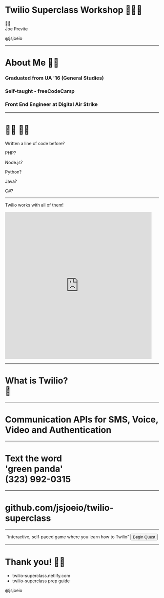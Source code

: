 

<Head>
  <link rel="shortcut icon" href="favicon.ico" />
  <title>Hack Arizona - Twilio Superclass Workshop</title>
</Head>

# Twilio Superclass Workshop 👨🏼‍🏫

<div style={{ margin: '100px 0'}}>
  <p style={{ margin: '0' }}>👋🏼<br/>Joe Previte</p>
  <Link href='https://twitter.com/jsjoeio' target="_blank" alt='@jsjoeio Twitter'><p style={{ margin: '0' }}>@jsjoeio</p></Link>
</div>
<Footer />

---

# About Me 👋🏼

<Appear>
  <h3>Graduated from UA '16 (General Studies)</h3>
  <h3>Self-taught - freeCodeCamp</h3>
  <h3>Front End Engineer at Digital Air Strike</h3>
</Appear>

---

# 🙋‍♀️ 🙋‍♂️

<Appear>
  <p>Written a line of code before?</p>
  <p>PHP?</p>
  <p>Node.js?</p>
  <p>Python?</p>
  <p>Java?</p>
  <p>C#?</p>
</Appear>

---

  <div>
    <div>
      <p style={{ fontSize: '56px', marginTop: '100px'}}>Twilio works with all of them!</p>
    </div>
    <iframe src="https://giphy.com/embed/QmGXShnp19fAiooFqM" width="480" height="480" frameBorder="0" class="giphy-embed" allowFullScreen></iframe>
  </div>

---

# What is Twilio? <br />🤔

---

# Communication APIs for SMS, Voice, Video and Authentication

---

# Text the word <br />'green panda'<br/>(323) 992-0315

---

<h1><Link href='https://github.com/jsjoeio/twilio-superclass' alt=''>github.com/jsjoeio/twilio-superclass</Link></h1>

---

<img src='https://www.twilio.com/docs/static/img/twilio-quest-logo@2x.png' alt='' />
<q style={{fontStyle: 'italic'}}>interactive, self-paced game where you learn how to Twilio</q>
<Button href="https://www.twilio.com/quest/welcome" target="_blank">Begin Quest</Button>


---
# Thank you! 🙏🏼

<ul style={{textAlign: 'left', marginBottom: '120px'}}>
  <Link href='https://twilio-superclass.netlify.com/' alt='slides'><li> twilio-superclass.netlify.com</li></Link>
  <Link href='https://github.com/jsjoeio/twilio-superclass' alt='twilio-superclass'><li>twilio-superclass prep guide</li></Link>
</ul>
<Avatar src='https://avatars1.githubusercontent.com/u/3806031?s=460&v=4' alt='joe previte headshot' />
<Link href='https://twitter.com/jsjoeio' target="_blank" alt='@jsjoeio Twitter'><p style={{fontSize: '16px'}}>@jsjoeio</p></Link>